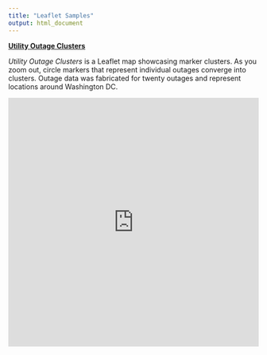 ```yaml
---
title: "Leaflet Samples"
output: html_document
---
```


[__Utility Outage Clusters__](http://bluegranite.github.io/LeafletMaps/wash-dc-outage-cluster.html)

_Utility Outage Clusters_ is a Leaflet map showcasing marker clusters. As you zoom out, circle markers that represent individual outages converge into clusters. Outage data was fabricated for twenty outages and represent locations around Washington DC.

<iframe src="http://bluegranite.github.io/LeafletMaps/wash-dc-outage-cluster.html" width = "100%" height = "500" scrolling="no" frameborder="0"></iframe>